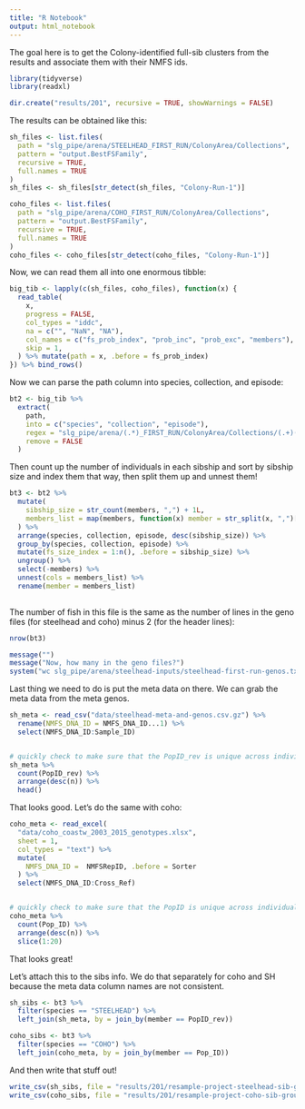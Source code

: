 ```yaml
---
title: "R Notebook"
output: html_notebook
---
```




The goal here is to get the Colony-identified full-sib clusters from the results
and associate them with their NMFS ids.

```r
library(tidyverse)
library(readxl)

dir.create("results/201", recursive = TRUE, showWarnings = FALSE)
```

The results can be obtained like this:
```r
sh_files <- list.files(
  path = "slg_pipe/arena/STEELHEAD_FIRST_RUN/ColonyArea/Collections",
  pattern = "output.BestFSFamily",
  recursive = TRUE,
  full.names = TRUE
)
sh_files <- sh_files[str_detect(sh_files, "Colony-Run-1")]

coho_files <- list.files(
  path = "slg_pipe/arena/COHO_FIRST_RUN/ColonyArea/Collections",
  pattern = "output.BestFSFamily",
  recursive = TRUE,
  full.names = TRUE
)
coho_files <- coho_files[str_detect(coho_files, "Colony-Run-1")]
```


Now, we can read them all into one enormous tibble:
```r
big_tib <- lapply(c(sh_files, coho_files), function(x) {
  read_table(
    x, 
    progress = FALSE, 
    col_types = "iddc", 
    na = c("", "NaN", "NA"),
    col_names = c("fs_prob_index", "prob_inc", "prob_exc", "members"),
    skip = 1,
  ) %>% mutate(path = x, .before = fs_prob_index)
}) %>% bind_rows()
```

Now we can parse the path column into species, collection, and episode:
```r
bt2 <- big_tib %>% 
  extract(
    path,
    into = c("species", "collection", "episode"),
    regex = "slg_pipe/arena/(.*)_FIRST_RUN/ColonyArea/Collections/(.+)(.)/Colony-Run-1/output",
    remove = FALSE
  )

```


Then count up the number of individuals in each sibship and sort by sibship size and
index them that way, then split them up and unnest them!
```r
bt3 <- bt2 %>%
  mutate(
    sibship_size = str_count(members, ",") + 1L,
    members_list = map(members, function(x) member = str_split(x, ",")[[1]])
  ) %>%
  arrange(species, collection, episode, desc(sibship_size)) %>%
  group_by(species, collection, episode) %>%
  mutate(fs_size_index = 1:n(), .before = sibship_size) %>%
  ungroup() %>%
  select(-members) %>%
  unnest(cols = members_list) %>%
  rename(member = members_list)
   

```

The number of fish in this file is the same as the number of lines in the geno files
(for steelhead and coho) minus 2 (for the header lines):
```r
nrow(bt3)

message("")
message("Now, how many in the geno files?")
system("wc slg_pipe/arena/steelhead-inputs/steelhead-first-run-genos.txt slg_pipe/arena/coho-inputs/coho-first-run-genos.txt")
```

Last thing we need to do is put the meta data on there.  We can grab the meta data from the meta genos.
```r
sh_meta <- read_csv("data/steelhead-meta-and-genos.csv.gz") %>%
  rename(NMFS_DNA_ID = NMFS_DNA_ID...1) %>%
  select(NMFS_DNA_ID:Sample_ID)


# quickly check to make sure that the PopID_rev is unique across individuals
sh_meta %>%
  count(PopID_rev) %>%
  arrange(desc(n)) %>%
  head()
```

That looks good.  Let's do the same with coho:
```r
coho_meta <- read_excel(
  "data/coho_coastw_2003_2015_genotypes.xlsx", 
  sheet = 1, 
  col_types = "text") %>%
  mutate(
    NMFS_DNA_ID =  NMFSRepID, .before = Sorter
  ) %>%
  select(NMFS_DNA_ID:Cross_Ref)


# quickly check to make sure that the PopID is unique across individuals
coho_meta %>%
  count(Pop_ID) %>%
  arrange(desc(n)) %>% 
  slice(1:20)
```

That looks great!


Let's attach this to the sibs info.  We do that separately for coho and SH
because the meta data column names are not consistent.
```r
sh_sibs <- bt3 %>%
  filter(species == "STEELHEAD") %>%
  left_join(sh_meta, by = join_by(member == PopID_rev))

coho_sibs <- bt3 %>%
  filter(species == "COHO") %>%
  left_join(coho_meta, by = join_by(member == Pop_ID))

```


And then write that stuff out!
```r
write_csv(sh_sibs, file = "results/201/resample-project-steelhead-sib-groups.csv.gz")
write_csv(coho_sibs, file = "results/201/resample-project-coho-sib-groups.csv.gz")
```





